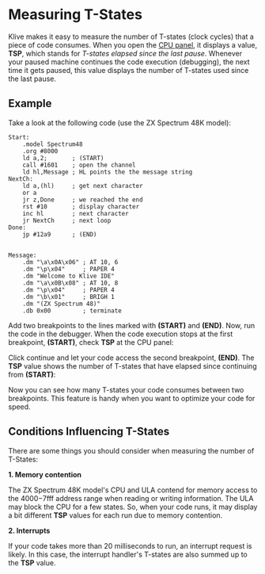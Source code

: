 
# Measuring T-States

Klive makes it easy to measure the number of T-states (clock cycles) that a piece of code consumes. When you open the [CPU panel](../working-with-ide/cpu), it displays a value, **TSP**, which stands for *T-states elapsed since the last pause*. Whenever your paused machine continues the code execution (debugging), the next time it gets paused, this value displays the number of T-states used since the last pause.

## Example

Take a look at the following code (use the ZX Spectrum 48K model):

```z80klive
Start:
    .model Spectrum48
    .org #8000
    ld a,2;	      ; (START)
    call #1601    ; open the channel
    ld hl,Message ; HL points the the message string
NextCh:
    ld a,(hl)     ; get next character
    or a
    jr z,Done     ; we reached the end
    rst #10       ; display character
    inc hl        ; next character
    jr NextCh     ; next loop
Done:
    jp #12a9      ; (END)


Message:
    .dm "\a\x0A\x06" ; AT 10, 6
    .dm "\p\x04"     ; PAPER 4
    .dm "Welcome to Klive IDE"
    .dm "\a\x0B\x08" ; AT 10, 8
    .dm "\p\x04"     ; PAPER 4
    .dm "\b\x01"     ; BRIGH 1
    .dm "(ZX Spectrum 48)"
    .db 0x00         ; terminate
```

Add two breakpoints to the lines marked with **(START)** and **(END)**. Now, run the code in the debugger. When the code execution stops at the first breakpoint, **(START)**, check **TSP** at the CPU panel:

<ClickableImage src="/images/howto/tstate-1.png" width={256} />

Click continue and let your code access the second breakpoint, **(END)**. The **TSP** value shows the number of T-states that have elapsed since continuing from **(START)**:

<ClickableImage src="/images/howto/tstate-2.png" width={256} />

<Callout type="info" emoji="💡">
Now you can see how many T-states your code consumes between two breakpoints. This feature is handy when you want to optimize your code for speed.
</Callout>

## Conditions Influencing T-States

There are some things you should consider when measuring the number of T-States:

**1. Memory contention**

The ZX Spectrum 48K model's CPU and ULA contend for memory access to the $4000-$7fff address range when reading or writing information. The ULA may block the CPU for a few states. So, when your code runs, it may display a bit different **TSP** values for each run due to memory contention.

**2. Interrupts**

If your code takes more than 20 milliseconds to run, an interrupt request is likely. In this case, the interrupt handler's T-states are also summed up to the **TSP** value.
